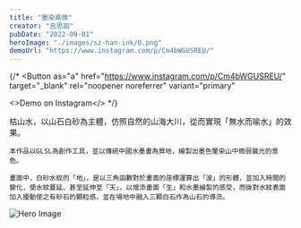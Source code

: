 ```yaml
---
title: "墨染熹微"
creator: "呂思函"
pubDate: "2022-09-01"
heroImage: "./images/sz-han-ink/0.png"
demoUrl: "https://www.instagram.com/p/Cm4bWGUSREU/"
---
```



{/* <Button 
  as="a" 
  href="https://www.instagram.com/p/Cm4bWGUSREU/" 
  target="_blank" 
  rel="noopener noreferrer" 
  variant="primary"
>
  <>Demo on Instagram</>
</Button> */}

<Flex>
  <Box>
    枯山水，以山石白砂為主體，仿照自然的山海大川，從而實現「無水而喻水」的效果。

    本作品以GLSL為創作工具，並以傳統中國水墨畫為質地，繪製出墨色暈染山中微弱晨光的景色。

    畫面中，白砂水紋的「地」，是以三角函數對於畫面的座標運算出「波」的形體，並加入時間的變化，使水紋蔓延、甚至延伸至「天」，以增添畫面「生」和水墨繪製的感受，而後對水紋表面加入擾動使之有砂石的顆粒感，並在場地中融入三顆白石作為山石的導流。
  </Box>
  <Box>
    <Image src={img} alt='Hero Image' />
  </Box>
</Flex>